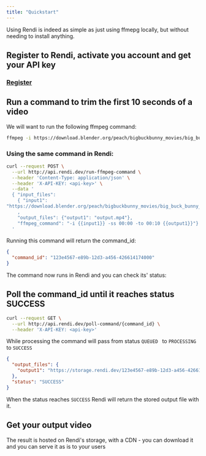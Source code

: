```yaml
---
title: "Quickstart"
---
```


Using Rendi is indeed as simple as just using ffmepg locally, but without needing to install anything.

## Register to Rendi, activate you account and get your API key

### [Register](https://www.rendi.dev/#get-started)



## Run a command to trim the first 10 seconds of a video

We will want to run the following ffmpeg command:

```bash
ffmpeg -i https://download.blender.org/peach/bigbuckbunny_movies/big_buck_bunny_720p_stereo.avi -ss 00:00 -to 00:10 output.mp4
```

### Using the same command in Rendi:

```bash
curl --request POST \
  --url http://api.rendi.dev/run-ffmpeg-command \
  --header 'Content-Type: application/json' \
  --header 'X-API-KEY: <api-key>' \
  --data '
  { "input_files": 
    { "input1":       
"https://download.blender.org/peach/bigbuckbunny_movies/big_buck_bunny_720p_stereo.avi"}  
    ,
    "output_files": {"output1": "output.mp4"},
    "ffmpeg_command": "-i {{input1}} -ss 00:00 -to 00:10 {{output1}}"}
  '
```

Running this command will return the command\_id:

```json
{
  "command_id": "123e4567-e89b-12d3-a456-426614174000"
}
```

The command now runs in Rendi and you can check its' status:

## Poll the command\_id until it reaches status SUCCESS

```bash
curl --request GET \
  --url http://api.rendi.dev/poll-command/{command_id} \
  --header 'X-API-KEY: <api-key>'
```

While processing the command will pass from status `QUEUED ` to `PROCESSING` to `SUCCESS`

```json
{
  "output_files": {
    "output1": "https://storage.rendi.dev/123e4567-e89b-12d3-a456-426614174000/output.mp4"
  },
  "status": "SUCCESS"
}
```

When the status reaches `SUCCESS` Rendi will return the stored output file with it.&#x20;

## Get your output video

The result is hosted on Rendi's storage, with a CDN - you can download it and you can serve it as is to your users